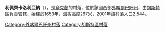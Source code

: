 {{coord|48|20|4|N|23|21|34|E|scale:100000|display=title}}

'''利佩齊卡洛利亞納'''（{{lang-uk|Липецька Поляна}}），是[[烏克蘭|烏克蘭]]的村落，位於該國西部[[外喀爾巴阡州|外喀爾巴阡州]]，由[[胡斯特區|胡斯特區]]負責管轄，始建於1653年，海拔高度267米，2001年該村落人口2,544。

{{DEFAULTSORT:Липецька Поляна}}

[[Category:外喀爾巴阡州村落|Category:外喀爾巴阡州村落]]
[[Category:胡斯特區村落|Category:胡斯特區村落]]


{{Zakarpattia-geo-stub}}